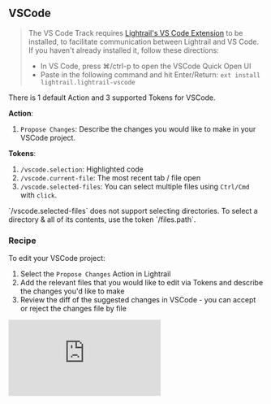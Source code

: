 
## VSCode

> The VS Code Track requires [Lightrail's VS Code Extension](https://marketplace.visualstudio.com/items?itemName=lightrail.lightrail-vscode) to be installed, to facilitate communication between Lightrail and VS Code. If you haven't already installed it, follow these directions:
>
> - In VS Code, press ⌘/ctrl-p to open the VSCode Quick Open UI
> - Paste in the following command and hit Enter/Return: `ext install lightrail.lightrail-vscode`

There is 1 default Action and 3 supported Tokens for VSCode.

**Action**:

1.  `Propose Changes`: Describe the changes you would like to make in your VSCode project.

**Tokens**:

1.  `/vscode.selection`: Highlighted code
2.  `/vscode.current-file`: The most recent tab / file open
3.  `/vscode.selected-files`: You can select multiple files using `Ctrl/Cmd` with `click`.

<Callout type="warning" emoji="⚠︎">
  `/vscode.selected-files` does not support selecting directories. To select a
  directory & all of its contents, use the token `/files.path`.
</Callout>

### Recipe

To edit your VSCode project:

1. Select the `Propose Changes` Action in Lightrail
2. Add the relevant files that you would like to edit via Tokens and describe the changes you'd like to make
3. Review the diff of the suggested changes in VSCode - you can accept or reject the changes file by file

<iframe
  src="https://www.loom.com/embed/fdcdb212f7ef409bba487ce4bf9e5908?sid=c760efa4-6c0a-47ab-ac84-6869ce0a3b72"
  frameborder="0"
  allowfullscreen
  style={{ width: "100%", height: "500px" }}
/>
